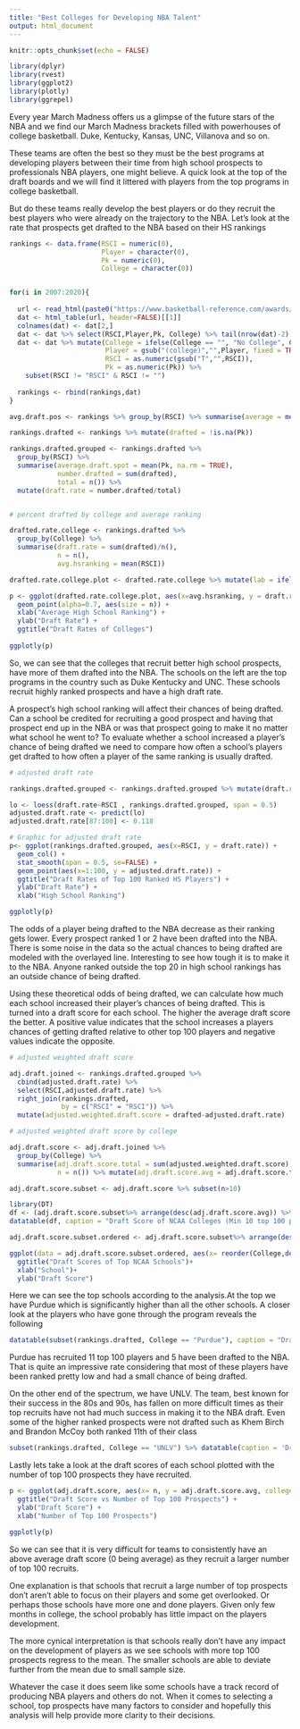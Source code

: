 ```yaml
---
title: "Best Colleges for Developing NBA Talent"
output: html_document
---
```


```r
knitr::opts_chunk$set(echo = FALSE)
```



```r
library(dplyr)
library(rvest)
library(ggplot2)
library(plotly)
library(ggrepel)

```

Every year March Madness offers us a glimpse of the future stars of the NBA and we find our March Madness brackets filled with powerhouses of college basketball. Duke, Kentucky, Kansas, UNC, Villanova and so on.

These teams are often the best so they must be the best programs at developing players between their time from high school prospects to professionals NBA players, one might believe. A quick look at the top of the draft boards and we will find it littered with players from the top programs in college basketball. 

But do these teams really develop the best players or do they recruit the best players who were already on the trajectory to the NBA. Let’s look at the rate that prospects get drafted to the NBA based on their HS rankings


```r
rankings <- data.frame(RSCI = numeric(0),
                       Player = character(0),
                       Pk = numeric(0),
                       College = character(0))


for(i in 2007:2020){
  
  url <- read_html(paste0("https://www.basketball-reference.com/awards/recruit_rankings_", i,".html"))
  dat <- html_table(url, header=FALSE)[[1]]
  colnames(dat) <- dat[2,]
  dat <- dat %>% select(RSCI,Player,Pk, College) %>% tail(nrow(dat)-2)
  dat <- dat %>% mutate(College = ifelse(College == "", "No College", College),
                        Player = gsub("(college)","",Player, fixed = TRUE),
                        RSCI = as.numeric(gsub("T","",RSCI)),
                        Pk = as.numeric(Pk)) %>%
    subset(RSCI != "RSCI" & RSCI != "")
  
  rankings <- rbind(rankings,dat)
}

avg.draft.pos <- rankings %>% group_by(RSCI) %>% summarise(average = mean(Pk, na.rm = TRUE))

rankings.drafted <- rankings %>% mutate(drafted = !is.na(Pk))

rankings.drafted.grouped <- rankings.drafted %>% 
  group_by(RSCI) %>% 
  summarise(average.draft.spot = mean(Pk, na.rm = TRUE), 
            number.drafted = sum(drafted), 
            total = n()) %>%
  mutate(draft.rate = number.drafted/total)


# percent drafted by college and average ranking

drafted.rate.college <- rankings.drafted %>% 
  group_by(College) %>% 
  summarise(draft.rate = sum(drafted)/n(), 
            n = n(),
            avg.hsranking = mean(RSCI))

drafted.rate.college.plot <- drafted.rate.college %>% mutate(lab = ifelse(avg.hsranking < 33 & n > 2, College,""))

p <- ggplot(drafted.rate.college.plot, aes(x=avg.hsranking, y = draft.rate, college = College)) + 
  geom_point(alpha=0.7, aes(size = n)) +
  xlab("Average High School Ranking") +
  ylab("Draft Rate") +
  ggtitle("Draft Rates of Colleges")
 
ggplotly(p)

```

So, we can see that the colleges that recruit better high school prospects, have more of them drafted into the NBA. The schools on the left are the top programs in the country such as Duke Kentucky and UNC. These schools recruit highly ranked prospects and have a high draft rate. 

A prospect’s high school ranking will affect their chances of being drafted. Can a school be credited for recruiting a good prospect and having that prospect end up in the NBA or was that prospect going to make it no matter what school he went to? To evaluate whether a school increased a player’s chance of being drafted we need to compare how often a school’s players get drafted to how often a player of the same ranking is usually drafted. 


```r
# adjusted draft rate

rankings.drafted.grouped <- rankings.drafted.grouped %>% mutate(draft.rate)

lo <- loess(draft.rate~RSCI , rankings.drafted.grouped, span = 0.5)
adjusted.draft.rate <- predict(lo) 
adjusted.draft.rate[87:100] <- 0.118

# Graphic for adjusted draft rate
p<- ggplot(rankings.drafted.grouped, aes(x=RSCI, y = draft.rate)) + 
  geom_col() +  
  stat_smooth(span = 0.5, se=FALSE) + 
  geom_point(aes(x=1:100, y = adjusted.draft.rate)) +
  ggtitle("Draft Rates of Top 100 Ranked HS Players") +
  ylab("Draft Rate") +
  xlab("High School Ranking")

ggplotly(p)
```
The odds of a player being drafted to the NBA decrease as their ranking gets lower. Every prospect ranked 1 or 2 have been drafted into the NBA. There is some noise in the data so the actual chances to being drafted are modeled with the overlayed line. Interesting to see how tough it is to make it to the NBA. Anyone ranked outside the top 20 in high school rankings has an outside chance of being drafted. 

Using these theoretical odds of being drafted, we can calculate how much each school increased their player’s chances of being drafted. This is turned into a draft score for each school. The higher the average draft score the better. A positive value indicates that the school increases a players chances of getting drafted relative to other top 100 players and negative values indicate the opposite. 	

```r
# adjusted weighted draft score

adj.draft.joined <- rankings.drafted.grouped %>% 
  cbind(adjusted.draft.rate) %>%
  select(RSCI,adjusted.draft.rate) %>% 
  right_join(rankings.drafted,
             by = c("RSCI" = "RSCI")) %>% 
  mutate(adjusted.weighted.draft.score = drafted-adjusted.draft.rate)

# adjusted weighted draft score by college

adj.draft.score <- adj.draft.joined %>% 
  group_by(College) %>% 
  summarise(adj.draft.score.total = sum(adjusted.weighted.draft.score),
            n = n()) %>% mutate(adj.draft.score.avg = adj.draft.score.total/n)

adj.draft.score.subset <- adj.draft.score %>% subset(n>10) 

library(DT)
df <- (adj.draft.score.subset%>% arrange(desc(adj.draft.score.avg)) %>% select(College,adj.draft.score.avg,n))
datatable(df, caption = "Draft Score of NCAA Colleges (Min 10 top 100 players)",style = "default")

adj.draft.score.subset.ordered <- adj.draft.score.subset%>% arrange(desc(adj.draft.score.avg))

ggplot(data = adj.draft.score.subset.ordered, aes(x= reorder(College,desc(adj.draft.score.avg)), y = adj.draft.score.avg)) + geom_bar(stat="identity") + theme(axis.text.x = element_text(angle = 90, vjust = 0.5, hjust=1)) +
  ggtitle("Draft Scores of Top NCAA Schools")+
  xlab("School")+
  ylab("Draft Score")
```

Here we can see the top schools according to the analysis.At the top we have Purdue which is significantly higher than all the other schools. A closer look at the players who have gone through the program reveals the following

```r

datatable(subset(rankings.drafted, College == "Purdue"), caption = "Draft Results of Purdue Top 100 Prospects")

```
Purdue has recruited 11 top 100 players and 5 have been drafted to the NBA. That is quite an impressive rate considering that most of these players have been ranked pretty low and had a small chance of being drafted.

On the other end of the spectrum, we have UNLV. The team, best known for their success in the 80s and 90s, has fallen on more difficult times as their top recruits have not had much success in making it to the NBA draft. Even some of the higher ranked prospects were not drafted such as Khem Birch and Brandon McCoy both ranked 11th of their class

```r
subset(rankings.drafted, College == "UNLV") %>% datatable(caption = 'Draft Results of UNLV Top 100 Prospects')

```
Lastly lets take a look at the draft scores of each school plotted with the number of top 100 prospects they have recruited. 

```r
p <- ggplot(adj.draft.score, aes(x= n, y = adj.draft.score.avg, college = College)) + geom_point(alpha = 0.7) +
  ggtitle("Draft Score vs Number of Top 100 Prospects") +
  ylab("Draft Score") +
  xlab("Number of Top 100 Prospects")

ggplotly(p)

```
So we can see that it is very difficult for teams to consistently have an above average draft score (0 being average) as they recruit a larger number of top 100 recruits. 

One explanation is that schools that recruit a large number of top prospects don't aren't able to focus on their players and some get overlooked. Or perhaps those schools have more one and done players. Given only few months in college, the school probably has little impact on the players development. 

The more cynical interpretation is that schools really don't have any impact on the development of players as we see schools with more top 100 prospects regress to the mean. The smaller schools are able to deviate further from the mean due to small sample size.

Whatever the case it does seem like some schools have a track record of producing NBA players and others do not. When it comes to selecting a school, top prospects have many factors to consider and hopefully this analysis will help provide more clarity to their decisions. 
